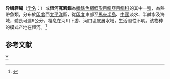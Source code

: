 {{Speciesbox 
| taxon = Brachirus pan
| authority = [[弗朗西斯·布坎南-漢密爾頓|Hamilton]], 1822
| status = LC
| status_system = IUCN3.1
| image = Synaptura pan Mintern 93.jpg
| synonyms = *''Pleuronectes pan, Hamilton, 1822 ''
*''Euryglossa pan, Hamilton, 1822 ''
*''Synaptura pan, Hamilton, 1822 ''
}}

'''异鳞箬鳎'''（[[学名|学名]]：{{lang|la|''Brachirus pan''}}）或'''恆河寬箬鰨'''為[[輻鰭魚綱|輻鰭魚綱]][[鰈形目|鰈形目]][[鰨亞目|鰨亞目]][[鰨科|鰨科]]的其中一[[種|種]]，為熱帶魚類，分布於[[印度|印度]]西[[太平洋|太平洋]]區，從[[印度|印度]]東部至[[馬來半島|馬來半島]]、[[中國|中國]]淡水、半鹹水及海域，體長可達9公分，棲息在河川下游、河口區底層水域，生活習性不明。该物种的模式产地在恒河。<ref name='id8713'>{{cite web| url =http://www.bioinfo.cn/db05/BjdwSpecies.php?action=view&id=8713| title =异鳞箬鳎| work =《中国动物物种编目数据库》| publisher =中国科学院微生物研究所| author =中国科学院动物研究所| accessdate =2009-04-16| deadurl =yes| archiveurl =https://web.archive.org/web/20131203122335/http://www.bioinfo.cn/db05/BjdwSpecies.php?action=view| archivedate =2013-12-03}}</ref>

==参考文献==
{{reflist}}
{{Taxonbar}}

[[Category:寬箬鰨屬|Y]]